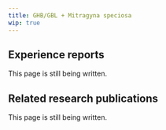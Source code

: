 ---
title: GHB/GBL + Mitragyna speciosa
wip: true
---

## Experience reports

This page is still being written.

## Related research publications

This page is still being written.


